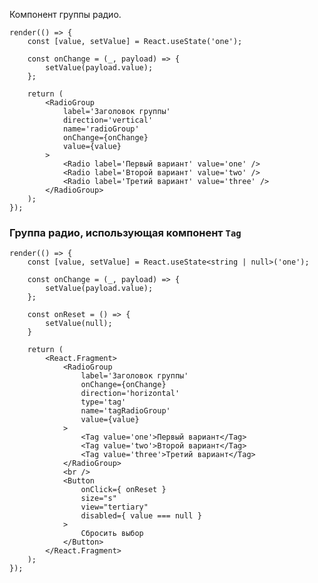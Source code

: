 Компонент группы радио.

```tsx live
render(() => {
    const [value, setValue] = React.useState('one');

    const onChange = (_, payload) => {
        setValue(payload.value);
    };

    return (
        <RadioGroup
            label='Заголовок группы'
            direction='vertical'
            name='radioGroup'
            onChange={onChange}
            value={value}
        >
            <Radio label='Первый вариант' value='one' />
            <Radio label='Второй вариант' value='two' />
            <Radio label='Третий вариант' value='three' />
        </RadioGroup>
    );
});
```

### Группа радио, использующая компонент `Tag`

```tsx live
render(() => {
    const [value, setValue] = React.useState<string | null>('one');

    const onChange = (_, payload) => {
        setValue(payload.value);
    };

    const onReset = () => {
        setValue(null);
    }

    return (
        <React.Fragment>
            <RadioGroup
                label='Заголовок группы'
                onChange={onChange}
                direction='horizontal'
                type='tag'
                name='tagRadioGroup'
                value={value}
            >
                <Tag value='one'>Первый вариант</Tag>
                <Tag value='two'>Второй вариант</Tag>
                <Tag value='three'>Третий вариант</Tag>
            </RadioGroup>
            <br />
            <Button
                onClick={ onReset }
                size="s"
                view="tertiary"
                disabled={ value === null }
            >
                Сбросить выбор
            </Button>
        </React.Fragment>
    );
});
```
